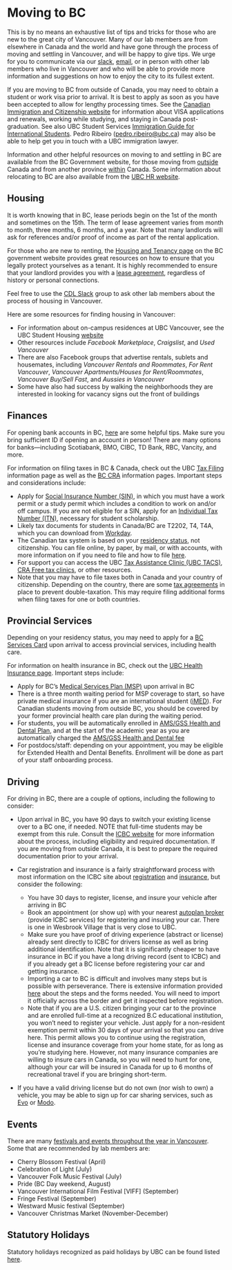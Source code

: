 # Moving to BC {#newvancouver .unnumbered}

This is by no means an exhaustive list of tips and tricks for those who are new to the great city of Vancouver. Many of our lab members are from elsewhere in Canada and the world and have gone through the process of moving and settling in Vancouver, and will be happy to give tips. We urge for you to communicate via our [slack](#slack), [email](#contacts), or in person with other lab members who live in Vancouver and who will be able to provide more information and suggestions on how to enjoy the city to its fullest extent.

If you are moving to BC from outside of Canada, you may need to obtain a student or work visa prior to arrival. It is best to apply as soon as you have been accepted to allow for lengthy processing times. See the [Canadian Immigration and Citizenship website](https://www.canada.ca/en/services/immigration-citizenship.html) for information about VISA applications and renewals, working while studying, and staying in Canada post-graduation. See also UBC Student Services [Immigration Guide for International Students](https://students.ubc.ca/international-student-guide/immigration). Pedro Ribeiro (<pedro.ribeiro@ubc.ca>) may also be able to help get you in touch with a UBC immigration lawyer. 

Information and other helpful resources on moving to and settling in BC are available from the BC Government website, for those moving from [outside](https://www.welcomebc.ca/start-your-life-in-b-c) Canada and from another province [within](https://www2.gov.bc.ca/gov/content/tourism-immigration/moving-bc-a) Canada. Some information about relocating to BC are also available from the [UBC HR website](https://hr.ubc.ca/working-ubc/housing-immigration-and-relocation-services/relocating-vancouver).

## Housing {#housing .unnumbered}

It is worth knowing that in BC, lease periods begin on the 1st of the month and sometimes on the 15th. The term of lease agreement varies from month to month, three months, 6 months, and a year. Note that many landlords will ask for references and/or proof of income as part of the rental application.

For those who are new to renting, the [Housing and Tenancy page](https://www2.gov.bc.ca/gov/content/housing-tenancy) on the BC government website provides great resources on how to ensure that you legally protect yourselves as a tenant. It is highly recommended to ensure that your landlord provides you with a [lease agreement](https://www2.gov.bc.ca/gov/content/housing-tenancy/residential-tenancies/starting-a-tenancy/tenancy-agreements), regardless of history or personal connections.

Feel free to use the [CDL Slack](#slack) group to ask other lab members about the process of housing in Vancouver.

Here are some resources for finding housing in Vancouver:

* For information about on-campus residences at UBC Vancouver, see the UBC Student Housing [website](https://vancouver.housing.ubc.ca/)
* Other resources include *Facebook Marketplace*, *Craigslist*, and *Used Vancouver*
* There are also Facebook groups that advertise rentals, sublets and housemates, including *Vancouver Rentals and Roommates*, *For Rent Vancouver*, *Vancouver Apartments/Houses for Rent/Roommates*, *Vancouver Buy/Sell Fast*, and *Aussies in Vancouver*
* Some have also had success by walking the neighborhoods they are interested in looking for vacancy signs out the front of buildings

## Finances {#finance .unnumbered}

For opening bank accounts in BC, [here](https://www.canada.ca/en/financial-consumer-agency/services/banking/opening-bank-account.html) are some helpful tips. Make sure you bring sufficient ID if opening an account in person! There are many options for banks---including Scotiabank, BMO, CIBC, TD Bank, RBC, Vancity, and more.

For information on filing taxes in BC & Canada, check out the UBC [Tax Filing](https://students.ubc.ca/enrolment/finances/taxes/filing-taxes-canada) information page as well as the [BC CRA](https://www.canada.ca/en/revenue-agency/services/tax/international-non-residents/individuals-leaving-entering-canada-non-residents/international-students-studying-canada.html) information pages. Important steps and considerations include:

- Apply for [Social Insurance Number (SIN)](https://students.ubc.ca/enrolment/finances/taxes/social-insurance-number-sin), in which you must have a work permit or a study permit which includes a condition to work on and/or off campus. If you are not eligible for a SIN, apply for an [Individual Tax Number (ITN)](https://students.ubc.ca/enrolment/finances/taxes/individual-tax-number-itn), necessary for student scholarship. 
- Likely tax documents for students in Canada/BC are T2202, T4, T4A, which you can download from [Workday](https://workday.students.ubc.ca/finances/downloading-your-tax-forms/). 
- The Canadian tax system is based on your [residency status](https://www.canada.ca/en/revenue-agency/services/tax/international-non-residents/individuals-leaving-entering-canada-non-residents/international-students-studying-canada.html), not citizenship. You can file online, by paper, by mail, or with accounts, with more information on if you need to file and how to file [here](https://students.ubc.ca/enrolment/finances/taxes/filing-taxes-canada). 
- For support you can access the UBC [Tax Assistance Clinic (UBC TACS)](https://www.ubctacs.com/), [CRA Free tax clinics](https://www.canada.ca/en/revenue-agency/campaigns/free-tax-help.html), or other resources. 
- Note that you may have to file taxes both in Canada and your country of citizenship. Depending on the country, there are some [tax agreements]() in place to prevent double-taxation. This may require filing additional forms when filing taxes for one or both countries.

## Provincial Services {#provincialservices .unnumbered}

Depending on your residency status, you may need to apply for a [BC Services Card](https://www2.gov.bc.ca/gov/content/governments/government-id/bc-services-card/your-card/get-a-card) upon arrival to access provincial services, including health care.

For information on health insurance in BC, check out the [UBC Health Insurance page](https://students.ubc.ca/health/health-insurance). Important steps include: 

- Apply for BC’s [Medical Services Plan (MSP)](https://www2.gov.bc.ca/gov/content/health/health-drug-coverage/msp) upon arrival in BC 
- There is a three month waiting period for MSP coverage to start, so have private medical insurance if you are an international student ([iMED](https://students.ubc.ca/health/health-insurance/health-insurance-international)). For Canadian students moving from outside BC, you should be covered by your former provincial health care plan during the waiting period. 
- For students, you will be automatically enrolled in [AMS/GSS Health and Dental Plan](https://www.ams.ubc.ca/support-services/health-dental/), and at the start of the academic year as you are automatically charged the [AMS/GSS Health and Dental fee](https://www.studentcare.ca/rte/en/UniversityofBritishColumbiaAMSGSS_Cost_HowMuchDoesItCost) 
- For postdocs/staff: depending on your appointment, you may be eligible for Extended Health and Dental Benefits. Enrollment will be done as part of your staff onboarding process.

## Driving {-#driving}

For driving in BC, there are a couple of options, including the following to consider: 

- Upon arrival in BC, you have 90 days to switch your existing license over to a BC one, if needed. NOTE that full-time students may be exempt from this rule. Consult the [ICBC website](https://www.google.com/url?q=https://www.icbc.com/driver-licensing/moving-bc&sa=D&source=docs&ust=1730921193179260&usg=AOvVaw1qKw2PJkMngUwd0rNTK7LN) for more information about the process, including eligibility and required documentation. If you are moving from outside Canada, it is best to prepare the required documentation prior to your arrival. 

- Car registration and insurance is a fairly straightforward process with most information on the ICBC site about [registration](https://www.icbc.com/insurance/moving-travelling/moving-BC) and [insurance](https://www.icbc.com/insurance/moving-travelling/insurance-discount-for-new-residents), but consider the following: 
  - You have 30 days to register, license, and insure your vehicle after arriving in BC 
  - Book an appointment (or show up) with your nearest [autoplan broker](https://www.icbc.com/locators/autoplan-broker?type=2&subtype=0) (provide ICBC services) for registering and insuring your car. There is one in Wesbrook Village that is very close to UBC. 
  - Make sure you have proof of driving experience (abstract or license) already sent directly to ICBC for drivers license as well as bring additional identification. Note that it is significantly cheaper to have insurance in BC if you have a long driving record (sent to ICBC) and if you already get a BC license before registering your car and getting insurance. 
  - Importing a car to BC is difficult and involves many steps but is possible with perseverance. There is extensive information provided [here](https://www.icbc.com/vehicle-registration/buy-vehicle/Importing-a-vehicle-into-B-C) about the steps and the forms needed. You will need to import it officially across the border and get it inspected before registration. 
  - Note that if you are a U.S. citizen bringing your car to the province and are enrolled full-time at a recognized B.C educational institution, you won't need to register your vehicle. Just apply for a non-resident exemption permit within 30 days of your arrival so that you can drive here. This permit allows you to continue using the registration, license and insurance coverage from your home state, for as long as you're studying here. However, not many insurance companies are willing to insure cars in Canada, so you will need to hunt for one, although your car will be insured in Canada for up to 6 months of recreational travel if you are bringing short-term.

- If you have a valid driving license but do not own (nor wish to own) a vehicle, you may be able to sign up for car sharing services, such as [Evo](https://evo.ca/) or [Modo](https://www.modo.coop/).

## Events {#vancouverevents .unnumbered}

There are many [festivals and events throughout the year in Vancouver](https://www.destinationvancouver.com/events/calendar-of-events/). Some that are recommended by lab members are: 

* Cherry Blossom Festival (April)
* Celebration of Light (July)
* Vancouver Folk Music Festival (July)
* Pride (BC Day weekend, August)
* Vancouver International Film Festival [VIFF] (September)
* Fringe Festival (September)
* Westward Music festival (September)
* Vancouver Christmas Market (November-December)

## Statutory Holidays {#statutory .unnumbered}

Statutory holidays recognized as paid holidays by UBC can be found listed [here](https://hr.ubc.ca/working-ubc/statutory-holidays).
